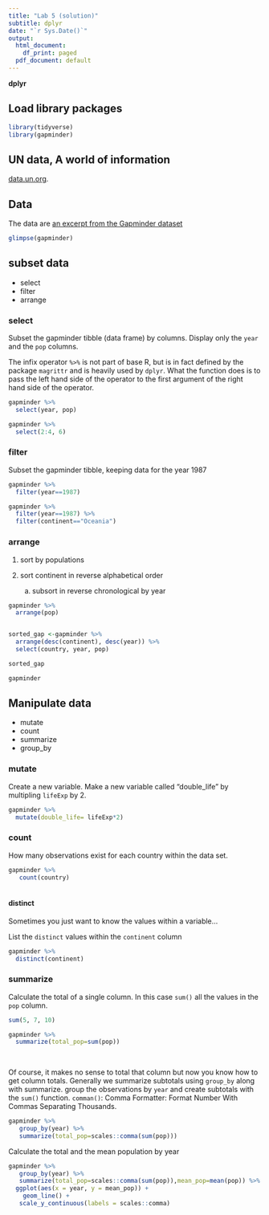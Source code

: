 ```yaml
---
title: "Lab 5 (solution)"
subtitle: dplyr
date: "`r Sys.Date()`"
output:
  html_document:
    df_print: paged
  pdf_document: default
---
```


**dplyr**


## Load library packages

```r
library(tidyverse)
library(gapminder)
```


## UN data,  A world of information  

[data.un.org](http://data.un.org).


## Data

The data are [an excerpt from the Gapminder dataset](https://github.com/jennybc/gapminder)

```r
glimpse(gapminder)
```


## subset data

- select
- filter
- arrange

### select

Subset the gapminder tibble (data frame) by columns.  Display only the `year` and the `pop` columns. 

The infix operator `%>%` is not part of base R, but is in fact defined by the package `magrittr` and is heavily used by `dplyr`. What the function does is to pass the left hand side of the operator to the first argument of the right hand side of the operator.

```r
gapminder %>% 
  select(year, pop) 

gapminder %>% 
  select(2:4, 6)
```

### filter

Subset the gapminder tibble, keeping data for the year 1987

```r
gapminder %>% 
  filter(year==1987)

gapminder %>% 
  filter(year==1987) %>% 
  filter(continent=="Oceania")
```

### arrange

1. sort by populations
2. sort continent in reverse alphabetical order

    a. subsort in reverse chronological by year

```r
gapminder %>% 
  arrange(pop)   


sorted_gap <-gapminder %>% 
  arrange(desc(continent), desc(year)) %>% 
  select(country, year, pop)

sorted_gap

gapminder

```


## Manipulate data

- mutate
- count 
- summarize
- group_by

### mutate

Create a new variable.  Make a new variable called "double_life" by multipling `lifeExp` by 2.

```r
gapminder %>% 
  mutate(double_life= lifeExp*2)
```

### count

How many observations exist for each country within the data set.

```r
gapminder %>% 
   count(country) 
     

```

#### distinct

Sometimes you just want to know the values within a variable...

List the `distinct` values within the `continent` column

```r
gapminder %>% 
  distinct(continent)

```

### summarize

Calculate the total of a single column.  In this case `sum()` all the values in the `pop` column.

```r
sum(5, 7, 10)

gapminder %>% 
  summarize(total_pop=sum(pop))
   
   
```

Of course, it makes no sense to total that column but now you know how to get column totals.  Generally we summarize subtotals using `group_by` along with summarize. group the observations by `year` and create subtotals with the `sum()` function. `comman()`: Comma Formatter: Format Number With Commas Separating Thousands.

```r
gapminder %>% 
   group_by(year) %>% 
   summarize(total_pop=scales::comma(sum(pop))) 
```

Calculate the total and the mean population by year

```r
gapminder %>% 
   group_by(year) %>% 
   summarize(total_pop=scales::comma(sum(pop)),mean_pop=mean(pop)) %>% 
  ggplot(aes(x = year, y = mean_pop)) +
    geom_line() +
   scale_y_continuous(labels = scales::comma)
```

